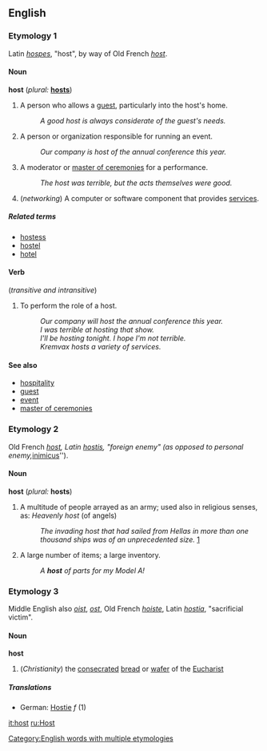 ==English==

===Etymology 1===
Latin ''[[hospes]]'', "host", by way of Old French ''[[host#Old French|host]]''.

==== Noun ====
'''host''' (''plural:'' '''[[hosts]]''')
#A person who allows a [[guest]], particularly into the host's home.
#: ''A good host is always considerate of the guest's needs.''
#A person or organization responsible for running an event.
#: ''Our company is host of the annual conference this year.''
# A moderator or [[master of ceremonies]] for a performance.
#: ''The host was terrible, but the acts themselves were good.''
# (''networking'') A computer or software component that provides [[service]]s.

===== Related terms =====
*[[hostess]]
*[[hostel]]
*[[hotel]]

==== Verb ====
{{en-infl-reg-consonant|host||}}
(''transitive and intransitive'')
# To perform the role of a host.
#: ''Our company will host the annual conference this year.''
#: ''I was terrible at hosting that show.''
#: ''I'll be hosting tonight.  I hope I'm not terrible.''
#: ''Kremvax hosts a variety of services.''

==== See also ====
*[[hospitality]]
*[[guest]]
*[[event]]
*[[master of ceremonies]]

===Etymology 2===
Old French ''[[host#Old French|host]], Latin [[hostis]], "foreign enemy" (as opposed to personal enemy, ''[[inimicus]]'').

====Noun====
'''host''' (''plural:'' '''hosts''')
#A multitude of people arrayed as an army; used also in religious senses, as: ''Heavenly host'' (of angels)
#: ''The invading host that had sailed from Hellas in more than one thousand ships was of an unprecedented size.'' [http://homepage.mac.com/cparada/GML/Hesione2.html]
#A large number of items; a large inventory.
#:''A '''host''' of parts for my Model A!''

===Etymology 3===
Middle English also ''[[oist]]'', ''[[ost]]'', Old French ''[[hoiste]]'', Latin ''[[hostia]]'', "sacrificial victim".
====Noun====
'''host'''
#(''Christianity'') the [[consecrated]] [[bread]] or [[wafer]] of the [[Eucharist]]
=====Translations=====
*German: [[Hostie]] ''f'' (1)


[[Category:English words with multiple etymologies]]

[[it:host]]
[[ru:Host]]
